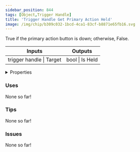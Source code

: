 ```yaml
---
sidebar_position: 844
tags: [Object,Trigger Handle]
title: 'Trigger Handle Get Primary Action Held'
image: /img/chip/b309c032-1bcd-4ca1-83cf-b8871e65fb16.svg
---
```


True if the primary action button is down; otherwise, False.



<IChip uuid="b309c032-1bcd-4ca1-83cf-b8871e65fb16"/>

<table><thead><tr><th>Inputs</th><th>Outputs</th></tr></thead><tbody><tr><td>trigger handle | Target</td><td>bool | Is Held</td></tr></tbody></table>

<details>
  <summary>Properties</summary>
  <div>
    <div>
    <table>
      <tbody>
        <tr>
          <td>Is beta required?</td>
          <td>No</td>
        </tr>
        <tr>
          <td>Is chip a trolling risk?</td>
          <td>No</td>
        </tr>
        <tr>
          <td>Is chip a role assignment risk?</td>
          <td>No</td>
        </tr>
        <tr>
          <td>Chip UUID</td>
          <td>b309c032-1bcd-4ca1-83cf-b8871e65fb16</td>
        </tr>
        <tr>
          <td>Room availability</td>
          <td>Available everywhere</td>
        </tr>
      </tbody>
    </table>
    </div>
  </div>
</details>

### Uses

None so far!

### Tips

None so far!

### Issues

None so far!
